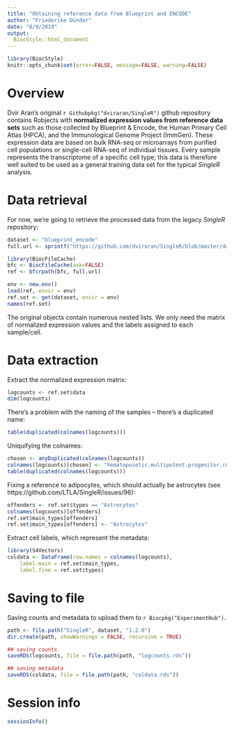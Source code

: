 ```yaml
---
title: "Obtaining reference data from Blueprint and ENCODE"
author: "Friederike Dündar"
date: "8/9/2019"
output: 
  BiocStyle::html_document
---
```


```r
library(BiocStyle)
knitr::opts_chunk$set(error=FALSE, message=FALSE, warning=FALSE)
```

# Overview

Dvir Aran's original `r Githubpkg("dviraran/SingleR")` github repository contains Robjects with **normalized expression values from reference data sets** such as those collected by Blueprint & Encode, the Human Primary Cell Atlas (HPCA), and the Immunological Genome Project (ImmGen).
These expression data are based on bulk RNA-seq or microarrays from purified cell populations or single-cell RNA-seq of individual tissues.
Every sample represents the transcriptome of a specific cell type; this data is therefore well suited to be used as a general training data set for the typical _SingleR_ analysis.

# Data retrieval

For now, we're going to retrieve the processed data from the legacy _SingleR_ repository:

```r
dataset <- "blueprint_encode" 
full.url <- sprintf("https://github.com/dviraran/SingleR/blob/master/data/%s.rda?raw=true", dataset)

library(BiocFileCache)
bfc <- BiocFileCache(ask=FALSE)
ref <- bfcrpath(bfc, full.url)

env <- new.env()
load(ref, envir = env)
ref.set <- get(dataset, envir = env)
names(ref.set)
```

The original objects contain numerous nested lists.
We only need the matrix of normalized expression values and the labels assigned to each sample/cell.

# Data extraction 

Extract the normalized expression matrix:

```r
logcounts <- ref.set$data
dim(logcounts)
```

There's a problem with the naming of the samples -- there's a duplicated name:

```r
table(duplicated(colnames(logcounts)))
```

Uniquifying the colnames:

```r
chosen <- anyDuplicated(colnames(logcounts))
colnames(logcounts)[chosen] <- "hematopoietic.multipotent.progenitor.cell.3"
table(duplicated(colnames(logcounts)))
```

Fixing a reference to adipocytes, which should actually be astrocytes (see https://github.com/LTLA/SingleR/issues/96):

```r
offenders <- ref.set$types == "Astrocytes"
colnames(logcounts)[offenders]
ref.set$main_types[offenders]
ref.set$main_types[offenders] <- "Astrocytes"
```

Extract cell labels, which represent the metadata:

```r
library(S4Vectors)
coldata <- DataFrame(row.names = colnames(logcounts),
    label.main = ref.set$main_types,
    label.fine = ref.set$types)
```

# Saving to file

Saving counts and metadata to upload them to `r Biocpkg("ExperimentHub")`.

```r
path <- file.path("SingleR", dataset, "1.2.0")
dir.create(path, showWarnings = FALSE, recursive = TRUE)

## saving counts
saveRDS(logcounts, file = file.path(path, "logcounts.rds"))

## saving metadata
saveRDS(coldata, file = file.path(path, "coldata.rds"))
```

# Session info

```r
sessionInfo()
```
